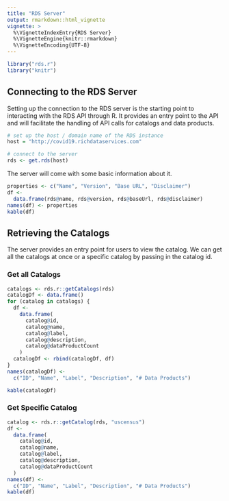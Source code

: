 ```yaml
---
title: "RDS Server"
output: rmarkdown::html_vignette
vignette: >
  %\VignetteIndexEntry{RDS Server}
  %\VignetteEngine{knitr::rmarkdown}
  %\VignetteEncoding{UTF-8}
---
```


<style>
   table {
    width: 100%;
  }
</style>

```r
library("rds.r")
library("knitr")
```

## Connecting to the RDS Server

Setting up the connection to the RDS server is the starting point to interacting with the RDS API through R. It provides an entry point to the API and will facilitate the handling of API calls for catalogs and data products. 
```r
# set up the host / domain name of the RDS instance
host = "http://covid19.richdataservices.com"

# connect to the server
rds <- get.rds(host)
```

The server will come with some basic information about it.
```r
properties <- c("Name", "Version", "Base URL", "Disclaimer")
df <-
  data.frame(rds@name, rds@version, rds@baseUrl, rds@disclaimer)
names(df) <- properties
kable(df)
```

## Retrieving the Catalogs

The server provides an entry point for users to view the catalog. We can get all the catalogs at once or a specific catalog by passing in the catalog id.

### Get all Catalogs

```r
catalogs <- rds.r::getCatalogs(rds)
catalogDf <- data.frame()
for (catalog in catalogs) {
  df <-
    data.frame(
      catalog@id,
      catalog@name,
      catalog@label,
      catalog@description,
      catalog@dataProductCount
    )
  catalogDf <- rbind(catalogDf, df)
}
names(catalogDf) <-
  c("ID", "Name", "Label", "Description", "# Data Products")

kable(catalogDf)
```

### Get Specific Catalog

```r
catalog <- rds.r::getCatalog(rds, "uscensus")
df <-
  data.frame(
    catalog@id,
    catalog@name,
    catalog@label,
    catalog@description,
    catalog@dataProductCount
  )
names(df) <-
  c("ID", "Name", "Label", "Description", "# Data Products")
kable(df)
```